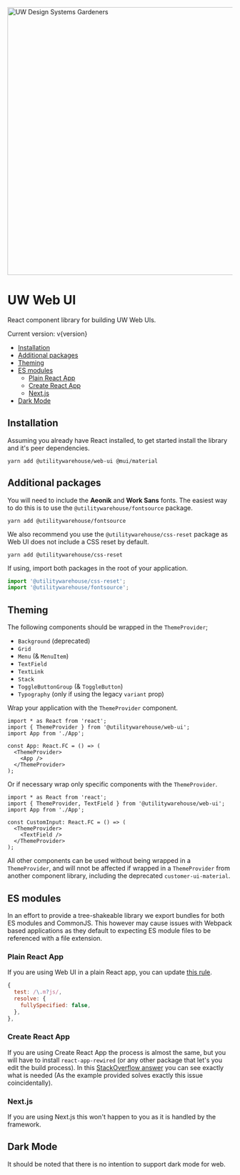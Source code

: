 
<Analytics />

<Meta title="Web UI / Introduction" />

<img
  src="gardening.png"
  alt="UW Design Systems Gardeners"
  title="UW Design Systems Gardeners"
  width="600"
/>

# UW Web UI

React component library for building UW Web UIs.

Current version: v{version}

- [Installation](#installation)
- [Additional packages](#additional-packages)
- [Theming](#theming)
- [ES modules](#es-modules)
  - [Plain React App](#plain-react-app)
  - [Create React App](#create-react-app)
  - [Next.js](#next.js)
- [Dark Mode](#dark-mode)

## Installation

Assuming you already have React installed, to get started install the library and it's peer dependencies.

```console
yarn add @utilitywarehouse/web-ui @mui/material
```

## Additional packages

You will need to include the **Aeonik** and **Work Sans** fonts. The
easiest way to do this is to use the `@utilitywarehouse/fontsource` package.

```console
yarn add @utilitywarehouse/fontsource
```

We also recommend you use the `@utilitywarehouse/css-reset` package as Web UI does
not include a CSS reset by default.

```console
yarn add @utilitywarehouse/css-reset
```

If using, import both packages in the root of your application.

```js
import '@utilitywarehouse/css-reset';
import '@utilitywarehouse/fontsource';
```

## Theming

The following components should be wrapped in the `ThemeProvider`;

- `Background` (deprecated)
- `Grid`
- `Menu` (& `MenuItem`)
- `TextField`
- `TextLink`
- `Stack`
- `ToggleButtonGroup` (& `ToggleButton`)
- `Typography` (only if using the legacy `variant` prop)

Wrap your application with the `ThemeProvider` component.

```tsx
import * as React from 'react';
import { ThemeProvider } from '@utilitywarehouse/web-ui';
import App from './App';

const App: React.FC = () => (
  <ThemeProvider>
    <App />
  </ThemeProvider>
);
```

Or if necessary wrap only specific components with the `ThemeProvider`.

```tsx
import * as React from 'react';
import { ThemeProvider, TextField } from '@utilitywarehouse/web-ui';
import App from './App';

const CustomInput: React.FC = () => (
  <ThemeProvider>
    <TextField />
  </ThemeProvider>
);
```

All other components can be used without being wrapped in a `ThemeProvider`,
and will nnot be affected if wrapped in a `ThemeProvider` from another
component library, including the deprecated `customer-ui-material`.

## ES modules

In an effort to provide a tree-shakeable library we export bundles for both ES modules and CommonJS. This however may cause issues with Webpack based applications as they default to expecting ES module files to be referenced with a file extension.

### Plain React App

If you are using Web UI in a plain React app, you can update [this rule](https://webpack.js.org/configuration/module/#resolvefullyspecified).

```js
{
  test: /\.m?js/,
  resolve: {
    fullySpecified: false,
  },
},
```

### Create React App

If you are using Create React App the process is almost the same, but you will
have to install `react-app-rewired` (or any other package that let's you edit
the build process). In this [StackOverflow answer](https://stackoverflow.com/a/70720290) you can see exactly what
is needed (As the example provided solves exactly this issue coincidentally).

### Next.js

If you are using Next.js this won't happen to you as it is handled by the framework.

## Dark Mode

It should be noted that there is no intention to support dark mode for web.

